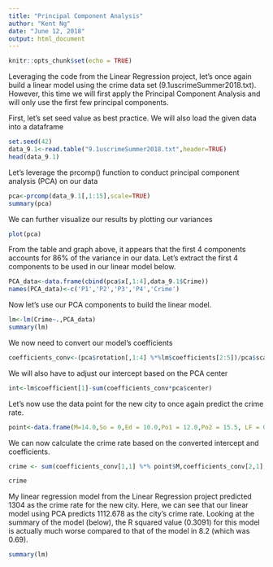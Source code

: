 ---
title: "Principal Component Analysis"
author: "Kent Ng"
date: "June 12, 2018"
output: html_document
---

```{r setup, include=FALSE}
knitr::opts_chunk$set(echo = TRUE)
```

Leveraging the code from the Linear Regression project, let's once again build a linear model using the crime data set (9.1uscrimeSummer2018.txt). However, this time we will first apply the Principal Component Analysis and will only use the first few principal components.

First, let's set seed value as best practice. We will also load the given data into a dataframe
```{r}
set.seed(42)
data_9.1<-read.table("9.1uscrimeSummer2018.txt",header=TRUE)
head(data_9.1)
```
Let's leverage the prcomp() function to conduct principal component analysis (PCA) on our data
```{r}
pca<-prcomp(data_9.1[,1:15],scale=TRUE)
summary(pca)
```
We can further visualize our results by plotting our variances 
```{r}
plot(pca)
```



From the table and graph above, it appears that the first 4 components accounts for 86% of the variance in our data. Let's extract the first 4 components to be used in our linear model below.
```{r}
PCA_data<-data.frame(cbind(pca$x[,1:4],data_9.1$Crime))
names(PCA_data)<-c('P1','P2','P3','P4','Crime')
```
Now let's use our PCA components to build the linear model.
```{r}
lm<-lm(Crime~.,PCA_data)
summary(lm)
```
We now need to convert our model's coefficients 
```{r}
coefficients_conv<-(pca$rotation[,1:4] %*%lm$coefficients[2:5])/pca$scale
```
We will also have to adjust our intercept based on the PCA center
```{r}
int<-lm$coefficient[1]-sum(coefficients_conv*pca$center)
```

Let's now use the data point for the new city to once again predict the crime rate.
```{r}
point<-data.frame(M=14.0,So = 0,Ed = 10.0,Po1 = 12.0,Po2 = 15.5, LF = 0.640, M.F = 94.0, Pop = 150, NW = 1.1, U1 = 0.120, U2 = 3.6, Wealth = 3200, Ineq = 20.1, Prob = 0.04, Time = 39.0)
```
We can now calculate the crime rate based on the converted intercept and coefficients.
```{r}
crime <- sum(coefficients_conv[1,1] %*% point$M,coefficients_conv[2,1] %*% point$So,coefficients_conv[3,1] %*% point$Ed,coefficients_conv[4,1] %*% point$Po1,coefficients_conv[5,1] %*% point$Po2,coefficients_conv[6,1] %*% point$LF,coefficients_conv[7,1] %*% point$M.F,coefficients_conv[8,1] %*% point$Pop,coefficients_conv[9,1] %*% point$NW,coefficients_conv[10,1] %*% point$U1,coefficients_conv[11,1] %*% point$U2,coefficients_conv[12,1] %*% point$Wealth,coefficients_conv[13,1] %*% point$Ineq,coefficients_conv[14,1] %*% point$Prob,coefficients_conv[15,1] %*% point$Time,int)

crime
```
My linear regression model from the Linear Regression project predicted 1304 as the crime rate for the new city. Here, we can see that our linear model using PCA predicts 1112.678 as the city's crime rate. Looking at the summary of the model (below), the R squared value (0.3091) for this model is actually much worse compared to that of the model in 8.2 (which was 0.69).
```{r}
summary(lm)
```

